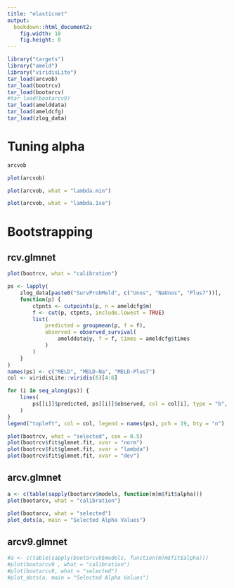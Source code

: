 ```yaml
---
title: "elasticnet"
output:
  bookdown::html_document2:
    fig.width: 18
    fig.height: 8
---
```


```r
library("targets")
library("ameld")
library("viridisLite")
tar_load(arcvob)
tar_load(bootrcv)
tar_load(bootarcv)
#tar_load(bootarcv9)
tar_load(amelddata)
tar_load(ameldcfg)
tar_load(zlog_data)
```

# Tuning alpha

```r
arcvob
```

```r
plot(arcvob)
```

```r
plot(arcvob, what = "lambda.min")
```

```r
plot(arcvob, what = "lambda.1se")
```

# Bootstrapping

## rcv.glmnet

```r
plot(bootrcv, what = "calibration")

ps <- lapply(
    zlog_data[paste0("SurvProbMeld", c("Unos", "NaUnos", "Plus7"))],
    function(p) {
        ctpnts <- cutpoints(p, n = ameldcfg$m)
        f <- cut(p, ctpnts, include.lowest = TRUE)
        list(
            predicted = groupmean(p, f = f),
            observed = observed_survival(
                amelddata$y, f = f, times = ameldcfg$times
            )
        )
    }
)
names(ps) <- c("MELD", "MELD-Na", "MELD-Plus7")
col <- viridisLite::viridis(6)[4:6]

for (i in seq_along(ps)) {
    lines(
        ps[[i]]$predicted, ps[[i]]$observed, col = col[i], type = "b", pch = 19
    )
}
legend("topleft", col = col, legend = names(ps), pch = 19, bty = "n")

plot(bootrcv, what = "selected", cex = 0.5)
plot(bootrcv$fit$glmnet.fit, xvar = "norm")
plot(bootrcv$fit$glmnet.fit, xvar = "lambda")
plot(bootrcv$fit$glmnet.fit, xvar = "dev")
```

## arcv.glmnet

```r
a <- c(table(sapply(bootarcv$models, function(m)m$fit$alpha)))
plot(bootarcv, what = "calibration")
```
```r
plot(bootarcv, what = "selected")
plot_dots(a, main = "Selected Alpha Values")
```

## arcv9.glmnet

```r
#a <- c(table(sapply(bootarcv9$models, function(m)m$fit$alpha)))
#plot(bootarcv9 , what = "calibration")
#plot(bootarcv9, what = "selected")
#plot_dots(a, main = "Selected Alpha Values")
```

